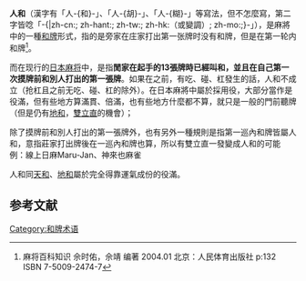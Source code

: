 {{noteTA
|G1=MA}}
'''人和'''（漢字有「人-{和}-」、「人-{胡}-」、「人-{糊}-」等寫法，但不怎麼寫，第二字皆唸「-{|zh-cn:{{Lang|zh-Latn-pinyin|hú}}; zh-hant:{{Lang|zh-Latn-pinyin|hú}}; zh-tw:{{Lang|zh-Bopo|ㄏㄨˊ}}; zh-hk:{{Lang|zh-Latn-pinyin|wu4}}（或變調{{Lang|zh-Latn-pinyin|wu2}}）; zh-mo:{{Lang|yue-Latn-jyutping|wu4}};}-」），是麻將中的一種[[和牌|和牌]]形式，指的是旁家在庄家打出第一张牌时没有和牌，但是在第一轮内和牌<ref name=b132>麻将百科知识 佘时佑，佘靖 编著 2004.01 北京：人民体育出版社 p:132 ISBN 7-5009-2474-7</ref>。

而在现行的[[日本麻将|日本麻将]]中，是指'''閒家在起手的13張牌時已經叫和，並且在自己第一次摸牌前和別人打出的第一張牌'''。如果在之前，有吃、碰、杠發生的話，人和不成立（抢杠且之前无吃、碰、杠的除外）。在日本麻將中屬於採用役，大部分當作是役滿，但有些地方算滿貫、倍滿，也有些地方什麼都不算，就只是一般的門前聽牌（但是仍有[[地和_(日本麻将)|地和]]，[[雙立直|雙立直]]的機會）；

除了摸牌前和別人打出的第一張牌外，也有另外一種規則是指第一巡內和牌皆屬人和，意指莊家打出牌後在一巡內和牌也算，所以有雙立直一發變成人和的可能
例：線上日麻Maru-Jan、神來也麻雀

人和同[[天和_(麻将)|天和]]、[[地和|地和]]屬於完全得靠運氣成份的役滿。

== 参考文献 ==

<references />

{{日本麻將}}

[[Category:和牌术语|Category:和牌术语]]